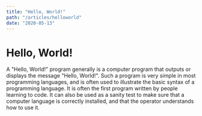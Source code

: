 ```yaml
---
title: "Hello, World!"
path: "/articles/helloworld"
date: "2020-05-13"
---
```


# Hello, World!

A "Hello, World!" program generally is a computer program that outputs or
displays the message "Hello, World!". Such a program is very simple in most
programming languages, and is often used to illustrate the basic syntax of a
programming language. It is often the first program written by people learning
to code. It can also be used as a sanity test to make sure that a computer
language is correctly installed, and that the operator understands how to use
it.

